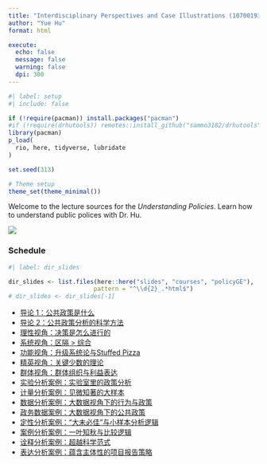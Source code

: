 ```yaml
---
title: "Interdisciplinary Perspectives and Case Illustrations (10700193-90)"
author: "Yue Hu"
format: html

execute:
  echo: false
  message: false
  warning: false
  dpi: 300
---
```


```r
#| label: setup
#| include: false

if (!require(pacman)) install.packages("pacman")
#if (!require(drhutools)) remotes::install_github("sammo3182/drhutools")
library(pacman)
p_load(
  rio, here, tidyverse, lubridate
)

set.seed(313)

# Theme setup
theme_set(theme_minimal())
```

Welcome to the lecture sources for the *Understanding Policies*. Learn how to understand public polices with Dr. Hu.

![](https://drhuyue.site:10002/sammo3182/figure/goodluck.gif){fig-align="center"}

### Schedule

```r
#| label: dir_slides

dir_slides <- list.files(here::here("slides", "courses", "policyGE"), 
                        pattern = "^\\d{2}_.*html$")
# dir_slides <- dir_slides[-1]
```


- [导论 1：公共政策是什么](`r dir_slides[1]`)
- [导论 2：公共政策分析的科学方法](`r dir_slides[2]`)
- [理性视角：决策是怎么进行的](`r dir_slides[3]`)
- [系统视角：区隔 > 综合](`r dir_slides[4]`)
- [功能视角：升级系统论与Stuffed Pizza](`r dir_slides[5]`)
- [精英视角：关键少数的理论](`r dir_slides[6]`)
- [群体视角：群体组织与利益表达](`r dir_slides[7]`)
- [实验分析案例：实验室里的政策分析](`r dir_slides[8]`)
- [计量分析案例：见微知著的大样本](`r dir_slides[9]`)
- [数据分析案例：大数据视角下的行为与政策](`r dir_slides[10]`)
- [政务数据案例：大数据视角下的公共政策](../governmentalBigData/10_generalIdea.html)
- [定性分析案例：“大未必佳”与小样本分析逻辑](`r dir_slides[11]`)
- [案例分析案例：一叶知秋与比较逻辑](`r dir_slides[12]`)
- [诠释分析案例：超越科学范式](`r dir_slides[13]`)
- [表达分析案例：蕴含主体性的项目报告策略](`r dir_slides[14]`)